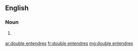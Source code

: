 ==English==

===Noun===
{{head|en|head=[[double]] [[entendre]]s}}

# {{context|nonstandard|lang=en}} {{plural of|double entendre}}

[[ar:double entendres]]
[[fr:double entendres]]
[[mg:double entendres]]
